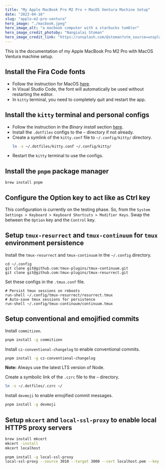 ```yaml
---
title: "My Apple MacBook Pro M2 Pro + MacOS Ventura Machine Setup"
date: "2023-04-16"
slug: "apple-m2-pro-ventura"
hero_image: "./macbook.jpeg"
hero_image_alt: "a macbook computer with a starbucks tumbler"
hero_image_credit_photoby: "Nangialai Stoman"
hero_image_credit_link: "https://unsplash.com/@stoman?utm_source=unsplash&utm_medium=referral&utm_content=creditCopyText"
---
```


This is the documentation of my Apple MacBook Pro M2 Pro with MacOS Ventura
machine setup.

## Install the Fira Code fonts

- Follow the instruction for MacOS [here](https://github.com/tonsky/FiraCode/wiki/Installing).
- In Visual Studio Code, the font will automatically be used without
  restarting the editor.
- In `kitty` terminal, you need to completely quit and restart the app.

## Install the `kitty` terminal and personal configs

- Follow the instruction in the *Binary install* section [here](https://sw.kovidgoyal.net/kitty/binary/#binary-install).
- Install the `.dotfiles` configs to the `~` directory if not already.
- Create a symlink of the `kitty.conf` file to `~/.config/kitty/` directory.
  ```bash
  ln -s ~/.dotfiles/kitty.conf ~/.config/kitty/
  ```
- Restart the `kitty` terminal to use the configs.

## Install the `pnpm` package manager

```
brew install pnpm
```

## Configure the Option key to act like as Ctrl key

This configuration is currently on the testing phase. So, from the `System
Settings > Keyboard > Keyboard Shortcuts > Modifier Keys`. Swap the between the
`Option` key and the `Control` key.

## Setup `tmux-resurrect` and `tmux-continuum` for `tmux` environment persistence

Install the `tmux-resurrect` and `tmux-continuum` in the `~/.config` directory.

```
cd ~/.config
git clone git@github.com:tmux-plugins/tmux-continuum.git
git clone git@github.com:tmux-plugins/tmux-resurrect.git
```

Set these configs in the `.tmux.conf` file.

```
# Persist tmux sessions on reboots
run-shell ~/.config/tmux-resurrect/resurrect.tmux
# Auto-save tmux sessions for persistence
run-shell ~/.config/tmux-continuum/continuum.tmux
```

## Setup conventional and emojified commits

Install `commitizen`.

```bash
pnpm install -g commitizen
```

Install `cz-conventional-changelog` to enable conventional commits.

```bash
pnpm install -g cz-conventional-changelog
```

**Note:** Always use the latest LTS version of Node.

Create a symbolic link of the `.czrc` file to the `~` directory.

```bash
ln -s ~/.dotfiles/.czrc ~/
```

Install `devmoji` to enable emojified commit messages.

```bash
pnpm install -g devmoji
```

## Setup `mkcert` and `local-ssl-proxy` to enable local HTTPS proxy servers

```bash
brew install mkcert
mkcert -install
mkcert localhost
```

```bash
pnpm install -g local-ssl-proxy
local-ssl-proxy --source 3010 --target 3000 --cert localhost.pem --key localhost-key.pem
```
